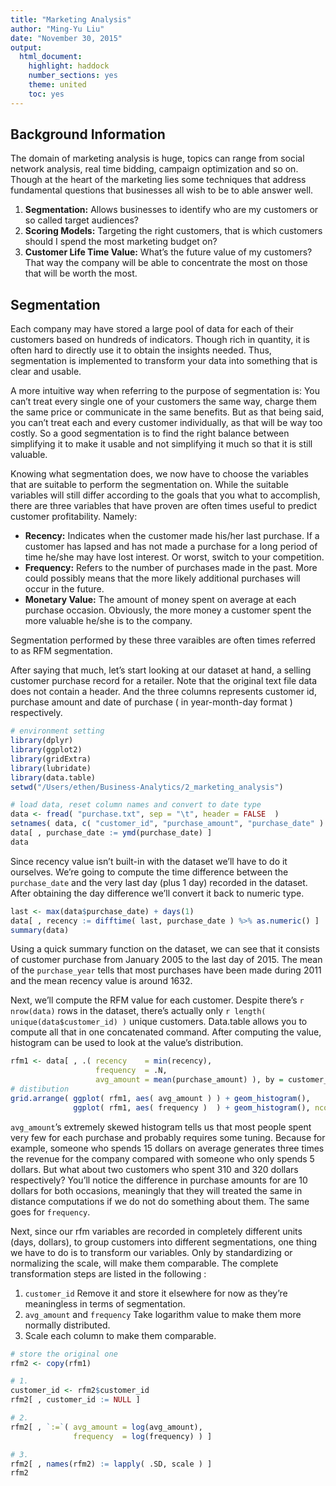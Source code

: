 ```yaml
---
title: "Marketing Analysis"
author: "Ming-Yu Liu"
date: "November 30, 2015"
output: 
  html_document: 
    highlight: haddock
    number_sections: yes
    theme: united
    toc: yes
---
```


## Background Information 

The domain of marketing analysis is huge, topics can range from social network analysis, real time bidding, campaign optimization and so on. Though at the heart of the marketing lies some techniques that address fundamental questions that businesses all wish to be to able answer well.

1. **Segmentation:** Allows businesses to identify who are my customers or so called target audiences? 
2. **Scoring Models:** Targeting the right customers, that is which customers should I spend the most marketing budget on?
3. **Customer Life Time Value:** What's the future value of my customers? That way the company will be able to concentrate the most on those that will be worth the most.

## Segmentation

Each company may have stored a large pool of data for each of their customers based on hundreds of indicators. Though rich in quantity, it is often hard to directly use it to obtain the insights needed. Thus, segmentation is implemented to transform your data into something that is clear and usable. 

A more intuitive way when referring to the purpose of segmentation is: You can't treat every single one of your customers the same way, charge them the same price or communicate in the same benefits. But as that being said, you can't treat each and every customer individually, as that will be way too costly. So a good segmentation is to find the right balance between simplifying it to make it usable and not simplifying it much so that it is still valuable.

Knowing what segmentation does, we now have to choose the variables that are suitable to perform the segmentation on. While the suitable variables will still differ according to the goals that you what to accomplish, there are three variables that have proven are often times useful to predict customer profitability. Namely: 

- **Recency:** Indicates when the customer made his/her last purchase. If a customer has lapsed and has not made a purchase for a long period of time he/she may have lost interest. Or worst, switch to your competition.
- **Frequency:** Refers to the number of purchases made in the past. More could possibly means that the more likely additional purchases will occur in the future.
- **Monetary Value:** The amount of money spent on average at each purchase occasion. Obviously, the more money a customer spent the more valuable he/she is to the company.

Segmentation performed by these three varaibles are often times referred to as RFM segmentation.

After saying that much, let's start looking at our dataset at hand, a selling customer purchase record for a retailer. Note that the original text file data does not contain a header. And the three columns represents customer id, purchase amount and date of purchase ( in year-month-day format ) respectively. 

```r

# environment setting
library(dplyr)
library(ggplot2)
library(gridExtra)
library(lubridate)
library(data.table)
setwd("/Users/ethen/Business-Analytics/2_marketing_analysis")

# load data, reset column names and convert to date type 
data <- fread( "purchase.txt", sep = "\t", header = FALSE  )
setnames( data, c( "customer_id", "purchase_amount", "purchase_date" ) )
data[ , purchase_date := ymd(purchase_date) ]          
data

```

Since recency value isn't built-in with the dataset we'll have to do it ourselves. We're going to compute the time difference between the `purchase_date` and the very last day (plus 1 day) recorded in the dataset. After obtaining the day difference we'll convert it back to numeric type.

```r

last <- max(data$purchase_date) + days(1)
data[ , recency := difftime( last, purchase_date ) %>% as.numeric() ]
summary(data)

```

Using a quick summary function on the dataset, we can see that it consists of customer purchase
from January 2005 to the last day of 2015. The mean of the `purchase_year` tells that most purchases have been made during 2011 and the mean recency value is around 1632.

Next, we'll compute the RFM value for each customer. Despite there's `r nrow(data)` rows in the dataset, there's actually only `r length( unique(data$customer_id) )` unique customers. Data.table allows you to compute all that in one concatenated command. After computing the value, histogram can be used to look at the value's distribution. 

```r

rfm1 <- data[ , .( recency 	  = min(recency),
				   frequency  = .N, 
				   avg_amount = mean(purchase_amount) ), by = customer_id ]
# distibution
grid.arrange( ggplot( rfm1, aes( avg_amount ) ) + geom_histogram(),
			  ggplot( rfm1, aes( frequency )  ) + geom_histogram(), ncol = 2 )

```

`avg_amount`'s extremely skewed histogram tells us that most people spent very few for each purchase and probably requires some tuning. Because for example, someone who spends 15 dollars on average generates three times the revenue for the company compared with someone who only spends 5 dollars. But what about two customers who spent 310 and 320 dollars respectively? You'll notice the difference in purchase amounts for are 10 dollars for both occasions, meaningly that they will treated the same in distance computations if we do not do something about them. The same goes for `frequency`.

Next, since our rfm variables are recorded in completely different units (days, dollars), to group customers into different segmentations, one thing we have to do is to transform our variables. Only by standardizing or normalizing the scale, will make them comparable. The complete transformation steps are listed in the following :

1. `customer_id` Remove it and store it elsewhere for now as they're meaningless in terms of segmentation.
2. `avg_amount` and `frequency` Take logarithm value to make them more normally distributed.
3. Scale each column to make them comparable.

```r

# store the original one  
rfm2 <- copy(rfm1)

# 1. 
customer_id <- rfm2$customer_id
rfm2[ , customer_id := NULL ]

# 2. 
rfm2[ , `:=`( avg_amount = log(avg_amount),
		   	  frequency  = log(frequency) ) ]

# 3.
rfm2[ , names(rfm2) := lapply( .SD, scale ) ]
rfm2

```






